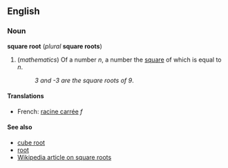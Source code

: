 ==English==
===Noun===
'''square root''' (''plural'' '''square roots''')

#(''mathematics'') Of a number ''n'', a number the [[square]] of which is equal to ''n''.
#:''3 and -3 are the square roots of 9''.

====Translations====
*French: [[racine carrée]] ''f''

====See also====
*[[cube root]]
*[[root]]
*[[en:Square_root|Wikipedia article on square roots]]